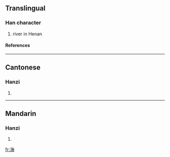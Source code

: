 ==Translingual==
===Han character===
{{Han char|rn=85|rad=水|as=12|sn=15|four=3813<sub>1</sub>|canj=水人廿火 (EOTF)}}
# river in Henan
====References====
{{Han ref|kx=0649.010|dkj=18232|dj=1058.240|hdz=31742.100|uh=6F55|ud=28501|bh=E64B|bd=58955}}

----
==Cantonese==
===Hanzi===
{{yue-hanzi|jyut=|y=mou5}}
# {{defn|Cantonese}}

----
==Mandarin==
===Hanzi===
{{cmn-hanzi|pin=[[wǔ]] ([[wu3]])|wg=wu<sup>3</sup>}}
# {{defn|Mandarin}}

[[fr:潕]]